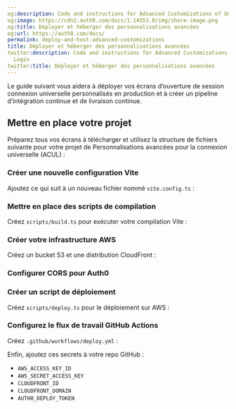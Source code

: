 ```yaml
---
og:description: Code and instructions for Advanced Customizations of Universal Login
og:image: https://cdn2.auth0.com/docs/1.14553.0/img/share-image.png
og:title: Déployer et héberger des personnalisations avancées
og:url: https://auth0.com/docs/
permalink: deploy-and-host-advanced-customizations
title: Déployer et héberger des personnalisations avancées
twitter:description: Code and instructions for Advanced Customizations of Universal
  Login
twitter:title: Déployer et héberger des personnalisations avancées
---
```


Le guide suivant vous aidera à déployer vos écrans d’ouverture de session connexion universelle personnalisés en production et à créer un pipeline d’intégration continue et de livraison continue.

## Mettre en place votre projet

Préparez tous vos écrans à télécharger et utilisez la structure de fichiers suivante pour votre projet de Personnalisations avancées pour la connexion universelle (ACUL) :

### Créer une nouvelle configuration Vite

Ajoutez ce qui suit à un nouveau fichier nommé `vite.config.ts` :



### Mettre en place des scripts de compilation

Créez `scripts/build.ts` pour exécuter votre compilation Vite :



### Créer votre infrastructure AWS

Créez un bucket S3 et une distribution CloudFront :



### Configurer CORS pour Auth0



### Créer un script de déploiement

Créez `scripts/deploy.ts` pour le déploiement sur AWS :



### Configurez le flux de travail GitHub Actions

Créez `.github/workflows/deploy.yml` :



Enfin, ajoutez ces secrets à votre repo GitHub :

* `AWS_ACCESS_KEY_ID`
* `AWS_SECRET_ACCESS_KEY`
* `CLOUDFRONT_ID`
* `CLOUDFRONT_DOMAIN`
* `AUTH0_DEPLOY_TOKEN`